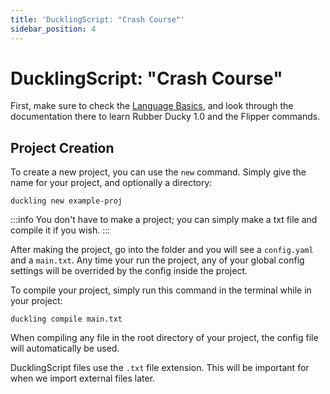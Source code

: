 ```yaml
---
title: 'DucklingScript: "Crash Course"'
sidebar_position: 4
---
```



# DucklingScript: "Crash Course"

First, make sure to check the [Language Basics](/docs/language-basics), and look through the documentation there to learn Rubber Ducky 1.0 and the Flipper commands.

## Project Creation
To create a new project, you can use the `new` command. Simply give the name for your project, and optionally a directory:
```
duckling new example-proj
```
:::info
You don't have to make a project; you can simply make a txt file and compile it if you wish.
:::

After making the project, go into the folder and you will see a `config.yaml` and a `main.txt`. Any time your run the project, any of your global config settings will be overrided by the config inside the project.

To compile your project, simply run this command in the terminal while in your project:
```
duckling compile main.txt
```

When compiling any file in the root directory of your project, the config file will automatically be used.

DucklingScript files use the `.txt` file extension. This will be important for when we import external files later.